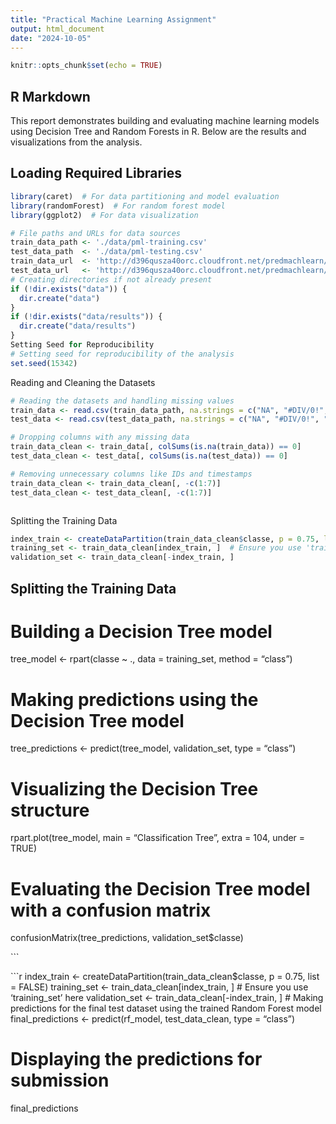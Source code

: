 ```yaml
---
title: "Practical Machine Learning Assignment"
output: html_document
date: "2024-10-05"
---
```


```r
knitr::opts_chunk$set(echo = TRUE)
```


## R Markdown
This report demonstrates building and evaluating machine learning models using Decision Tree and Random Forests in R. Below are the results and visualizations from the analysis.


## Loading Required Libraries

```r
library(caret)  # For data partitioning and model evaluation
library(randomForest)  # For random forest model
library(ggplot2)  # For data visualization

# File paths and URLs for data sources
train_data_path <- './data/pml-training.csv'
test_data_path  <- './data/pml-testing.csv'
train_data_url  <- 'http://d396qusza40orc.cloudfront.net/predmachlearn/pml-training.csv'
test_data_url   <- 'http://d396qusza40orc.cloudfront.net/predmachlearn/pml-testing.csv'
# Creating directories if not already present
if (!dir.exists("data")) {
  dir.create("data")
}
if (!dir.exists("data/results")) {
  dir.create("data/results")
}
Setting Seed for Reproducibility
# Setting seed for reproducibility of the analysis
set.seed(15342)

```
Reading and Cleaning the Datasets
```r
# Reading the datasets and handling missing values
train_data <- read.csv(train_data_path, na.strings = c("NA", "#DIV/0!", ""))
test_data <- read.csv(test_data_path, na.strings = c("NA", "#DIV/0!", ""))

# Dropping columns with any missing data
train_data_clean <- train_data[, colSums(is.na(train_data)) == 0]
test_data_clean <- test_data[, colSums(is.na(test_data)) == 0]

# Removing unnecessary columns like IDs and timestamps
train_data_clean <- train_data_clean[, -c(1:7)]
test_data_clean <- test_data_clean[, -c(1:7)]



```

Splitting the Training Data
```r
index_train <- createDataPartition(train_data_clean$classe, p = 0.75, list = FALSE)
training_set <- train_data_clean[index_train, ]  # Ensure you use 'training_set' here
validation_set <- train_data_clean[-index_train, ]

```
## Splitting the Training Data
# Building a Decision Tree model
tree_model <- rpart(classe ~ ., data = training_set, method = "class")

# Making predictions using the Decision Tree model
tree_predictions <- predict(tree_model, validation_set, type = "class")

# Visualizing the Decision Tree structure
rpart.plot(tree_model, main = "Classification Tree", extra = 104, under = TRUE)

# Evaluating the Decision Tree model with a confusion matrix
confusionMatrix(tree_predictions, validation_set$classe)


```

```r
index_train <- createDataPartition(train_data_clean$classe, p = 0.75, list = FALSE)
training_set <- train_data_clean[index_train, ]  # Ensure you use 'training_set' here
validation_set <- train_data_clean[-index_train, ]
# Making predictions for the final test dataset using the trained Random Forest model
final_predictions <- predict(rf_model, test_data_clean, type = "class")

# Displaying the predictions for submission
final_predictions
